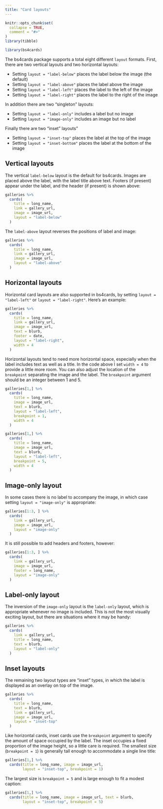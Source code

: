 ```yaml
---
title: "Card layouts"
---
```


```r
knitr::opts_chunk$set(
  collapse = TRUE,
  comment = "#>"
)
library(tibble)
```

```r
library(bs4cards)
```


The bs4cards package supports a total eight different `layout` formats. First, there are two vertical layouts and two horizontal layouts:

- Setting `layout = "label-below"` places the label below the image (the default)
- Setting `layout = "label-above"` places the label above the image
- Setting `layout = "label-left"` places the label to the left of the image
- Setting `layout = "label-right"` places the label to the right of the image

In addition there are two "singleton" layouts:

- Setting `layout = "label-only"` includes a label but no image
- Setting `layout = "image-only"` includes an image but no label

Finally there are two "inset" layouts" 

- Setting `layout = "inset-top"` places the label at the top of the image
- Setting `layout = "inset-bottom"` places the label at the bottom of the image


## Vertical layouts

The vertical `label-below` layout is the default for bs4cards. Images are placed above the label, with the label title above text. Footers (if present) appear under the label, and the header (if present) is shown above:

```r
galleries %>% 
  cards(
    title = long_name,
    link = gallery_url,
    image = image_url,
    layout = "label-below"
  )
```

The `label-above` layout reverses the positions of label and image:

```r
galleries %>% 
  cards(
    title = long_name,
    link = gallery_url,
    image = image_url,
    layout = "label-above"
  )
```


## Horizontal layouts

Horizontal card layouts are also supported in bs4cards, by setting `layout = "label-left"` or `layout = "label-right"`. Here's an example:

```r
galleries %>% 
  cards(
    title = long_name,
    link = gallery_url,
    image = image_url,
    text = blurb,
    footer = date,
    layout = "label-right",
    width = 4
  )
```

Horizontal layouts tend to need more horizontal space, especially when the label includes text as well as a title. In the code above I set `width = 4` to provide a little more room. You can also adjust the location of the `breakpoint` separating the image and the label. The `breakpoint` argument should be an integer between 1 and 5. 

```r
galleries[1,] %>% 
  cards(
    title = long_name, 
    image = image_url, 
    text = blurb,
    layout = "label-left", 
    breakpoint = 1, 
    width = 4
  )
```



```r
galleries[1,] %>% 
  cards(
    title = long_name, 
    image = image_url, 
    text = blurb,
    layout = "label-left", 
    breakpoint = 5, 
    width = 4
  )
```





## Image-only layout

In some cases there is no label to accompany the image, in which case setting `layout = "image-only"` is appropriate:

```r
galleries[1:3, ] %>% 
  cards(
    link = gallery_url,
    image = image_url,
    layout = "image-only"
  )
```

It is still possible to add headers and footers, however:

```r
galleries[1:3, ] %>% 
  cards(
    link = gallery_url,
    image = image_url,
    footer = long_name,
    layout = "image-only"
  )
```


## Label-only layout

The inversion of the `image-only` layout is the `label-only` layout, which is appropriate whenever no image is included. This is not the most visually exciting layout, but there are situations where it may be handy:

```r
galleries %>% 
  cards(
    link = gallery_url,
    title = long_name,
    text = blurb,
    layout = "label-only"
  )
```



## Inset layouts

The remaining two layout types are "inset" types, in which the label is displayed as an overlay on top of the image.

```r
galleries %>% 
  cards(
    title = long_name,
    text = blurb,
    link = gallery_url,
    image = image_url,
    layout = "inset-top"
  )
```


Like horizontal cards, inset cards use the `breakpoint` argument to specify the amount of space occupied by the label. The inset occupies a fixed proportion of the image height, so a little care is required. The smallest size (`breakpoint = 1`) is generally tall enough to accommodate a single line title:

```r
galleries[1,] %>% 
  cards(title = long_name, image = image_url,
        layout = "inset-top", breakpoint = 1)
```

The largest size is `breakpoint = 5` and is large enough to fit a modest caption:

```r
galleries[1,] %>% 
  cards(title = long_name, image = image_url, text = blurb,
        layout = "inset-top", breakpoint = 5)
```

